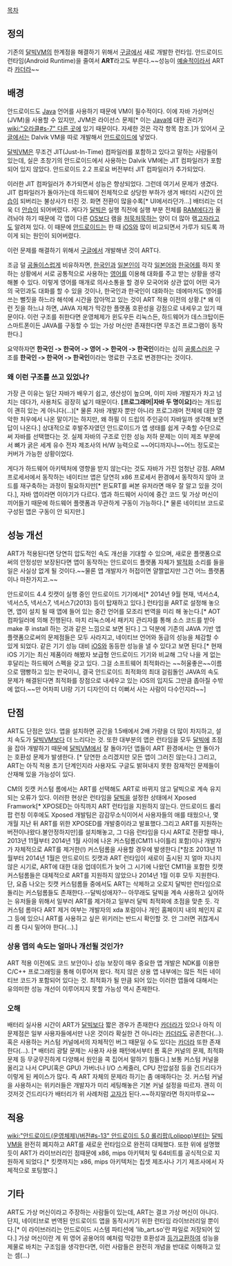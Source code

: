 [[목차]]



== 정의 ==
기존의 [[달빅]]VM의 한계점을 해결하기 위해서 [[구글]]에서 새로 개발한 런타임.
안드로이드 런타임(Android Runtime)을 줄여서 '''ART'''라고도 부른다.~~성능이 [[예술]]적이라서 ART라 [[카더라]]~~ 


== 배경 ==
안드로이드도 [[Java]] 언어를 사용하기 때문에 VM이 필수적이다. 이에 자바 가상머신(JVM)을 사용할 수 있지만, JVM은 라이선스 문제[* 이는 [[Java]]에 대한 권리가 [[wiki:"오라클#s-7" 다른 곳]]에 있기 때문이다. 자세한 것은 각각 항목 참조.]가 있어서 [[구글]]에서는 Dalvik VM을 따로 개발해서 [[안드로이드]]에 넣었다.

[[달빅]]VM은 무조건 JIT(Just-In-Time) 컴파일러를 포함하고 있다고 말하는 사람들이 있는데, 실은 초창기의 안드로이드에서 사용하는 Dalvik VM에는 JIT 컴파일러가 포함되어 있지 않았다. 안드로이드 2.2 프로요 버전부터 JIT 컴파일러가 추가되었다.

이러한 JIT 컴파일러가 추가되면서 성능은 향상되었다. 그런데 여기서 문제가 생겼다. JIT 컴파일러가 돌아가는데 하드웨어 전체적으로 상당한 부하가 생겨 배터리 시간이 [[안습]]이 되버리는 불상사가 터진 것. 화면 전환이 많을수록[* UI에서라던가...] 배터리는 더욱 더 [[안습]]이 되어버렸다. 게다가 [[달빅]]은 실행 직전에 실행 부분 전체를 [[RAM]]에다가 올려놔야 하기 때문에 각 앱이 다른 [[OS]]보다 램을 [[처묵처묵]]하는 양이 더 많아 램[[고자]]라고도 알려져 있다. 이 때문에 [[안드로이드]]는 한 때 [[iOS]]와 많이 비교되면서 가루가 되도록 까이게 되는 원인이 되어버렸다.

이런 문제를 해결하기 위해서 [[구글]]에서 개발해낸 것이 ART다.

조금 덜 [[공돌이]]스럽게 비유하자면, [[한국인]]과 [[일본인]]이 각각 [[일본어]]와 [[한국어]]를 하지 못하는 상황에서 서로 공통적으로 사용하는 [[영어]]를 이용해 대화를 주고 받는 상황을 생각해볼 수 있다. 이렇게 영어를 매개로 의사소통을 할 경우 모국어와 상관 없이 어떤 국가의 국민과도 대화를 할 수 있을 것이나, 한국인과 한국인이 대화하는 데에마저도 영어를 쓰는 뻘짓을 하느라 해석에 시간을 잡아먹고 있는 것이 ART 적용 이전의 상황.[* 왜 이런 짓을 하느냐 하면, JAVA 자체가 막강한 플랫폼 호환성을 강점으로 내세우고 있기 때문이다. 이런 구조를 취한다면 운영체제가 윈도우든 리눅스든, 하드웨어가 데스크탑이든 스마트폰이든 JAVA를 구동할 수 있는 가상 머신만 존재한다면 무조건 프로그램이 동작한다.]

요약하자면 '''한국인 -> 한국어 -> 영어 -> 한국어 -> 한국인'''이라는 심히 [[골룸]]스러운 구조를 '''한국인 -> 한국어 -> 한국인'''이라는 명료한 구조로 변경한다는 것이다.

=== 왜 이런 구조를 쓰고 있었나? ===
가장 큰 이유는 일단 자바가 배우기 쉽고, 생산성이 높으며, 이미 자바 개발자가 차고 넘치는 데다가, 사용처도 굉장히 넓기 때문이다. '''[프로그래머|자바 두 명이요]'''라는 개드립이 괜히 있는 게 아니다(...)[* 물론 자바 개발자 뿐만 아니라 프로그래머 전체에 대한 열악한 처우에서 나온 말이기는 하지만, 왜 하필 이 드립의 주인공이 자바일까 생각해 보면 답이 나온다.] 상대적으로 후발주자였던 안드로이드가 앱 생태를 쉽게 구축할 수단으로써 자바를 선택했다는 것. 실제 자바의 구조로 인한 성능 저하 문제는 이미 제조 부문에서 뼈가 굵은 세계 유수 전자 제조사의 H/W 능력으로 ~~어디까지나~~어느 정도로는 커버가 가능한 상황이었다.

게다가 하드웨어 아키텍처에 영향을 받지 않는다는 것도 자바가 가진 엄청난 강점. ARM 프로세서에서 동작하는 네이티브 앱은 당연히 x86 프로세서 환경에서 동작하지 않아 코드를 재구축하는 과정이 필요하지만[* 윈도RT를 써본 유저라면 매우 잘 알고 있을 것이다.], 자바 앱이라면 이야기가 다르다. 앱과 하드웨어 사이에 중간 코드 및 가상 머신이 끼어들기 때문에 하드웨어 플랫폼과 무관하게 구동이 가능하다.[* 물론 네이티브 코드로 구성된 앱은 구동이 안 되지만.]


== 성능 개선 ==
ART가 적용된다면 당연히 압도적인 속도 개선을 기대할 수 있으며, 새로운 플랫폼으로써의 안정성만 보장된다면 앱이 동작하는 안드로이드 플랫폼 자체가 [[발적화]] 소리를 들을 일은 사실상 없게 될 것이다.~~물론 앱 개발자가 허접이면 얄짤없지만 그건 어느 플랫폼이나 마찬가지고.~~

안드로이드 4.4 킷캣이 실행 중인 안드로이드 기기에서[* 2014년 9월 현재, 넥서스4, 넥서스5, 넥서스7, 넥서스7(2013) 등이 탑재하고 있다.] 런타임을 ART로 설정해 놓으면, 앱이 설치 될 때 앱에 들어 있는 중간 언어를 모조리 번역을 미리 해 놓는다.[* AOT 컴파일러에 의해 진행된다. 마치 리눅스에서 패키지 관리자를 통해 소스 코드를 받아 make 후 install 하는 것과 같은 느낌으로 보면 된다.] 그 덕분에 기존의 JAVA 기반 앱 플랫폼으로써의 문제점들은 모두 사라지고, 네이티브 언어와 동급의 성능을 체감할 수 있게 되었다. 같은 기기 성능 대비 [[iOS]]와  동등한 성능을 낼 수 있다고 보면 된다.[* 현재 iOS 기기는 최신 제품이라 해봤자 보급형 안드로이드 기기와 비교해 그닥 나을 게 없는 후달리는 하드웨어 스펙을 갖고 있다. 그걸 소프트웨어 최적화라는 ~~허울좋은~~이름으로 땜빵하고 있는 판국이니, 결국 안드로이드 최적화의 최대 걸림돌인 JAVA의 속도 문제가 해결된다면 최적화를 장점으로 내세우고 있는 iOS의 입지도 그만큼 좁아질 수밖에 없다.~~만 어차피 UI랑 기기 디자인이 더 이뻐서 사는 사람이 다수인지라~~]


== 단점 ==
ART도 단점은 있다. 앱을 설치하면 공간을 1.5배에서 2배 가량을 더 많이 차지하고, 설치 속도가 [[달빅]]VM보다 더 느리다는 것. 또한 대부분의 앱은 런타임을 모두 [[달빅]]에 초점을 잡아 개발하기 때문에 [[달빅]]VM에서 잘 돌아가던 앱들이 ART 환경에서는 안 돌아가는 호환성 문제가 발생한다. [* 당연한 소리겠지만 모든 앱이 그러진 않는다.] 그리고, ART는 아직 적용 초기 단계인지라 사용자도 구글도 밝혀내지 못한 잠재적인 문제들이 산재해 있을 가능성이 있다.

CM의 킷캣 커스텀 롬에서는 ART를 선택해도 ART로 바뀌지 않고 달빅으로 계속 유지되는 오류가 있다. 이러한 현상은 런타임을 [[달빅]]을 설정한 상태에서 Xposed Framwork[* XPOSED는 아직까지 ART 런타임을 지원하지 않는다. 안드로이드 롤리팝 런칭 이후에도 Xposed 개발팀은 감감무소식이어서 사용자들의 애를 태웠으나, 몇 개월 지난 뒤 ART를 위한 XPOSED를 개발중이라고 발표했다.그리고 ART를 지원하는 버전이나왔다.불안정하지만]를 설치해놓고, 그 다음 런타임을 다시 ART로 전환할 때나, 2013년 11월부터 2014년 1월 사이에 나온 커스텀롬(CM11 나이틀리 포함)이나 개발자가 자체적으로 ART를 제거한(!) 커스텀롬을 사용할 경우에 발생한다.[*참조 2013년 11월부터 2014년 1월은 안드로이드 킷캣과 ART 런타임이 새로이 출시된 지 얼마 지나지 않은 시기로, ART에 대한 대응 업데이트가 늦어 그 시기에 나왔던 CM11을 포함한 킷캣 커스텀롬들은 대체적으로 ART를 지원하지 않았으나 2014년 1월 이후 모두 지원한다. 단, 요즘 나오는 킷캣 커스텀롬들 중에서도 ART는 삭제하고 오로지 달빅만 런타임으로 돌리는 커스텀롬들도 존재한다.--달빅성애자?-- 아무래도 달빅을 계속 사용하고 싶어하는 유저들을 위해서 일부러 ART를 제거하고 일부러 달빅 최적화에 초점을 맞춘 듯. 각 커스텀 롬마다 ART 제거 여부는 개발자의 xda 포럼이나 개인 홈페이지 내의 체인지 로그 등에 있으니 ART를 사용하고 싶은 위키러는 반드시 확인할 것. 안 그러면 귀찮게시리 롬 다시 밀어야 한다(...).] 
=== 상용 앱의 속도는 얼마나 개선될 것인가? ===
ART 적용 이전에도 코드 보안이나 성능 보장이 매우 중요한 앱 개발은 NDK를 이용한 C/C++ 프로그래밍을 통해 이루어져 왔다. 적지 않은 상용 앱 내부에는 많든 적든 네이티브 코드가 포함되어 있다는 것. 최적화가 될 만큼 되어 있는 이러한 앱들에 대해서는 유의미한 성능 개선이 이루어지지 못할 가능성 역시 존재한다.

=== 오해 ===
배터리 실사용 시간이 ART가 [[달빅]]보다 짧은 경우가 존재한다 [[카더라]]가 있으나 아직 이 문제점은 일부 사용자들에서만 나온 것이라 확실한 건 아니라는 [[카더라]]도 공존한다(...). 혹은 사용하는 커스텀 커널에서의 자체적인 버그 때문일 수도 있다는 [[카더라]] 또한 존재한다(...). [* 배터리 광탈 문제는 사용자 사용 패턴에서부터 롬 혹은 커널의 문제, 최적화 문제 등 무궁무진하게 다양해서 원인을 콕 집어서 말하기 힘들다.] 보통 커스텀 커널을 올리고 나서 CPU(혹은 GPU) 가버너나 I/O 스케줄러, CPU 전압설정 등을 건드리다가 이렇게 된 케이스가 많다. 즉 ART 자체의 문제라 하기는 좀 애매하다는 것. 커스텀 커널을 사용하시는 위키러들은 개발자가 미리 세팅해놓은 기본 커널 설정을 따르자. 괜히 이것저것 건드리다가 배터리가 위 사례처럼 [[고자]]가 된다.~~하지말라면 하지마루요~~


== 적용 ==
[[wiki:"안드로이드(운영체제)/버전#s-13" 안드로이드 5.0 롤리팝(Lolipop)]]부터는 [[달빅]]VM을 완전히 폐지하고 ART를 새로운 런타임으로 완전히 대체했다. 또한 위에 설명했듯이 ART가 라이브러리인 점때문에 x86, mips 아키텍처 및 64비트를 공식적으로 지원하게 되었다.[* 킷캣까지는 x86, mips 아키텍처는 칩셋 제조사나 기기 제조사에서 자체적으로 포팅했다.]


== 기타 ==
ART도 가상 머신이라고 주장하는 사람들이 있는데, ART는 결코 가상 머신이 아니다. 단지, 네이티브로 번역된 안드로이드 앱을 동작시키기 위한 런타임 라이브러리일 뿐이다.[* 이 라이브러리는 안드로이드 시스템 파티션에 'lib_art.so'란 파일로 저장되어 있다.] 가상 머신이란 게 위 영어 공용어의 예처럼 막강한 호환성과 [[등가교환]]하여 성능을 제물로 바치는 구조임을 생각한다면, 이런 사람들은 완전히 개념을 반대로 이해하고 있는 셈(...)
